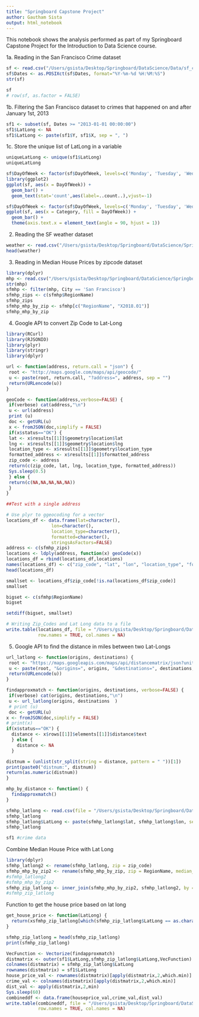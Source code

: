 ```yaml
---
title: "Springboard Capstone Project"
author: Gautham Sista
output: html_notebook
---
```


This notebook shows the analysis performed as part of my Springboard Capstone Project for the Introduction to Data Science course. 

1a. Reading in the San Francisco Crime dataset

```r
sf <- read.csv("/Users/gsista/Desktop/Springboard/DataScience/Data/sf_crime.csv")
sf$Dates <- as.POSIXct(sf$Dates, format="%Y-%m-%d %H:%M:%S")
str(sf)
```

```r
sf
# row(sf, as.factor = FALSE)
```

1b. Filtering the San Francisco dataset to crimes that happened on and after January 1st, 2013
```r
sf1 <- subset(sf, Dates >= "2013-01-01 00:00:00")
sf1$LatLong <- NA
sf1$LatLong <- paste(sf1$Y, sf1$X, sep = ", ")
```

1c. Store the unique list of LatLong in a variable
```r
uniqueLatLong <- unique(sf1$LatLong)
uniqueLatLong
```


```r
sf$DayOfWeek <- factor(sf$DayOfWeek, levels=c('Monday', 'Tuesday', 'Wednesday', 'Thursday', 'Friday', 'Saturday', 'Sunday'))
library(ggplot2)
ggplot(sf, aes(x = DayOfWeek)) +
  geom_bar() +
  geom_text(stat='count',aes(label=..count..),vjust=-1)
```

```r
sf$DayOfWeek <- factor(sf$DayOfWeek, levels=c('Monday', 'Tuesday', 'Wednesday', 'Thursday', 'Friday', 'Saturday', 'Sunday'))
ggplot(sf, aes(x = Category, fill = DayOfWeek)) +
  geom_bar() +
  theme(axis.text.x = element_text(angle = 90, hjust = 1))
```


2. Reading the SF weather dataset

```r
weather <- read.csv("/Users/gsista/Desktop/Springboard/DataScience/Springboard-Capstone-Project/Data/weather.csv")
head(weather)
```

3. Reading in Median House Prices by zipcode dataset

```r
library(dplyr)
mhp <- read.csv("/Users/gsista/Desktop/Springboard/DataScience/Springboard-Capstone-Project/Data/Zip_MedianListingPrice_AllHomes.csv")
str(mhp)
sfmhp <- filter(mhp, City == 'San Francisco')
sfmhp_zips <- c(sfmhp$RegionName)
sfmhp_zips
sfmhp_mhp_by_zip <- sfmhp[c("RegionName", "X2018.01")]
sfmhp_mhp_by_zip
```

4. Google API to convert Zip Code to Lat-Long

```r
library(RCurl)
library(RJSONIO)
library(plyr)
library(stringr)
library(dplyr)
```

```r
url <- function(address, return.call = "json") {
 root <- "http://maps.google.com/maps/api/geocode/"
 u <- paste(root, return.call, "?address=", address, sep = "")
 return(URLencode(u))
}
```

```r
geoCode <- function(address,verbose=FALSE) {
 if(verbose) cat(address,"\n")
 u <- url(address)
 print (u)
 doc <- getURL(u)
 x <- fromJSON(doc,simplify = FALSE)
 if(x$status=="OK") {
 lat <- x$results[[1]]$geometry$location$lat
 lng <- x$results[[1]]$geometry$location$lng
 location_type <- x$results[[1]]$geometry$location_type
 formatted_address <- x$results[[1]]$formatted_address
 zip_code <- address
 return(c(zip_code, lat, lng, location_type, formatted_address))
 Sys.sleep(0.5)
 } else {
 return(c(NA,NA,NA,NA,NA))
 }
}
```

```r
##Test with a single address

# Use plyr to ggeocoding for a vector
locations_df <- data.frame(lat=character(),
                 lon=character(), 
                 location_type=character(),
                 formatted=character(),
                 stringsAsFactors=FALSE) 
address <- c(sfmhp_zips)
locations <- ldply(address, function(x) geoCode(x))
locations_df = rbind(locations_df,locations)
names(locations_df) <- c("zip_code", "lat", "lon", "location_type", "formatted")
head(locations_df)

smallset <- locations_df$zip_code[!is.na(locations_df$zip_code)]
smallset

bigset <- c(sfmhp$RegionName)
bigset

setdiff(bigset, smallset)

# Writing Zip_Codes and Lat Long data to a file
write.table(locations_df, file = "/Users/gsista/Desktop/Springboard/DataScience/GoogleAPILocation.tsv", sep = "\t",
            row.names = TRUE, col.names = NA)

```

5. Google API to find the distance in miles between two Lat-Longs

```r
url_latlong <- function(origins, destinations) {
 root <- "https://maps.googleapis.com/maps/api/distancematrix/json?units=imperial"
 u <- paste(root, "&origins=", origins, "&destinations=", destinations, sep = "")
 return(URLencode(u))
}
```

```r
findapproxmatch <- function(origins, destinations, verbose=FALSE) {
 if(verbose) cat(origins, destinations,"\n")
 u <- url_latlong(origins, destinations  )
 # print (u)
 doc <- getURL(u)
x <- fromJSON(doc,simplify = FALSE)
# print(x)
if(x$status=="OK") {
  distance <- x$rows[[1]]$elements[[1]]$distance$text
  } else {
    distance <- NA
  }

distnum = (unlist(str_split(string = distance, pattern = " "))[1])
print(paste0("distnum:", distnum))
return(as.numeric(distnum))
}
```

```r
mhp_by_distance <- function() {
  findapproxmatch()
}
```


```r
sfmhp_latlong <- read.csv(file = "/Users/gsista/Desktop/Springboard/DataScience/GoogleAPILocation.tsv", sep = "\t")
sfmhp_latlong
sfmhp_latlong$LatLong <- paste(sfmhp_latlong$lat, sfmhp_latlong$lon, sep =", ")
sfmhp_latlong
```

```r
sf1 #crime data
```

Combine Median House Price with Lat Long
```r
library(dplyr)
sfmhp_latlong2 <- rename(sfmhp_latlong, zip = zip_code)
sfmhp_mhp_by_zip2 <- rename(sfmhp_mhp_by_zip, zip = RegionName, median_house_price = X2018.01)
#sfmhp_latlong2
#sfmhp_mhp_by_zip2
sfmhp_zip_latlong <- inner_join(sfmhp_mhp_by_zip2, sfmhp_latlong2, by = "zip")
#sfmhp_zip_latlong
```

Function to get the house price based on lat long

```r
get_house_price <- function(LatLong) {
  return(xsfmhp_zip_latlong[which(sfmhp_zip_latlong$LatLong == as.character(LatLong)), 'median_house_price'])
}
```

```r
sfmhp_zip_latlong = head(sfmhp_zip_latlong)
print(sfmhp_zip_latlong)
```


```r
VecFunction <- Vectorize(findapproxmatch)
distmatrix <- outer(sf1$LatLong,sfmhp_zip_latlong$LatLong,VecFunction)
colnames(distmatrix) = sfmhp_zip_latlong$LatLong
rownames(distmatrix) = sf1$LatLong
house_price_val <- rownames(distmatrix)[apply(distmatrix,2,which.min)]
crime_val <- colnames(distmatrix)[apply(distmatrix,2,which.min)]
dist_val <- apply(distmatrix,2,min)
Sys.sleep(60)
combineddf <- data.frame(houseprice_val,crime_val,dist_val)
write.table(combineddf, file = "/Users/gsista/Desktop/Springboard/DataScience/combineddata.tsv", sep = "\t",
            row.names = TRUE, col.names = NA)
```

